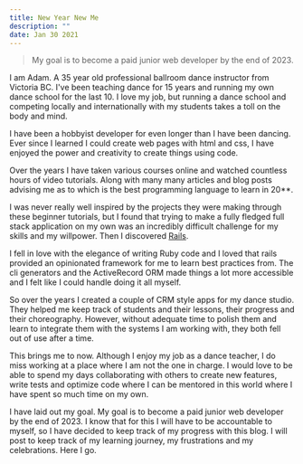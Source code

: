 ```yaml
---
title: New Year New Me
description: ""
date: Jan 30 2021
---
```


> My goal is to become a paid junior web developer by the end of 2023.

I am Adam. A 35 year old professional ballroom dance instructor from Victoria BC. I've been teaching dance
for 15 years and running my own dance school for the last 10. I love my job, but running a dance school and
competing locally and internationally with my students takes a toll on the body and mind.

I have been a hobbyist developer for even longer than I have been dancing. Ever since I learned I could create
web pages with html and css, I have enjoyed the power and creativity to create things using code.

Over the years I have taken various courses online and watched countless hours of video tutorials. Along with
many many articles and blog posts advising me as to which is the best programming language to learn in 20**.

I was never really well inspired by the projects they were making through these beginner tutorials, but I found
that trying to make a fully fledged full stack application on my own was an incredibly difficult challenge for my skills
and my willpower. Then I discovered [Rails](rubyonrails.org).

I fell in love with the elegance of writing Ruby code and I loved that rails provided an opinionated framework for me to 
learn best practices from. The cli generators and the ActiveRecord ORM made things a lot more accessible and I felt like I could
handle doing it all myself.

So over the years I created a couple of CRM style apps for my dance studio. They helped me keep track of students and their lessons,
their progress and their choreography. However, without adequate time to polish them and learn to integrate them with the systems I am
working with, they both fell out of use after a time.

This brings me to now. Although I enjoy my job as a dance teacher, I do miss working at a place where I am not the one in charge. I would
love to be able to spend my days collaborating with others to create new features, write tests and optimize code where I can be mentored in
this world where I have spent so much time on my own.

I have laid out my goal. My goal is to become a paid junior web developer by the end of 2023. I know that for this I will have to be accountable
to myself, so I have decided to keep track of my progress with this blog. I will post to keep track of my learning journey, my frustrations and my
celebrations. Here I go.